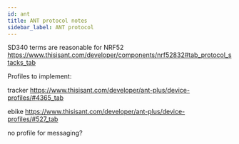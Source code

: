 ```yaml
---
id: ant
title: ANT protocol notes
sidebar_label: ANT protocol
---
```


SD340 terms are reasonable for NRF52
<https://www.thisisant.com/developer/components/nrf52832#tab_protocol_stacks_tab>

Profiles to implement:

tracker
<https://www.thisisant.com/developer/ant-plus/device-profiles/#4365_tab>

ebike
<https://www.thisisant.com/developer/ant-plus/device-profiles/#527_tab>

no profile for messaging?
